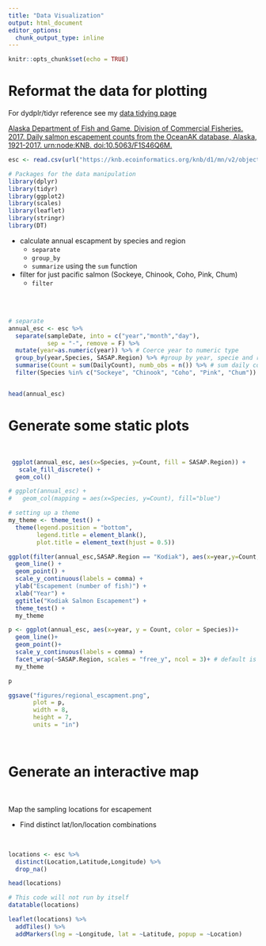 ```yaml
---
title: "Data Visualization"
output: html_document
editor_options: 
  chunk_output_type: inline
---
```


```r
knitr::opts_chunk$set(echo = TRUE)
```


# Reformat the data for plotting
<!-- This create a link to a different link from your page -->

For dydplr/tidyr reference see my [data tidying page](https://komimessan.github.io/arctic-training/data-tyding.html)

[Alaska Department of Fish and Game, Division of Commercial Fisheries. 2017. Daily salmon escapement counts from the OceanAK database, Alaska, 1921-2017. urn:node:KNB. doi:10.5063/F1S46Q6M.](https://knb.ecoinformatics.org/view/doi:10.5063/F1S46Q6M)

```r

esc <- read.csv(url("https://knb.ecoinformatics.org/knb/d1/mn/v2/object/urn%3Auuid%3Af119a05b-bbe7-4aea-93c6-85434dcb1c5e",method = "libcurl"), stringsAsFactors=FALSE)

```


```r
# Packages for the data manipulation
library(dplyr)
library(tidyr)
library(ggplot2)
library(scales)
library(leaflet)
library(stringr)
library(DT)

```



* calculate annual escapment by species and region
    + `separate`
    + `group_by`
    + `summarize` using the `sum` function
* filter for just pacific salmon (Sockeye, Chinook, Coho, Pink, Chum)
    + `filter`

<br/>
<br/> <!-- will create space -->

```r
# separate
annual_esc <- esc %>% 
  separate(sampleDate, into = c("year","month","day"),
           sep = "-", remove = F) %>% 
  mutate(year=as.numeric(year)) %>% # Coerce year to numeric type
  group_by(year,Species, SASAP.Region) %>% #group by year, specie and region
  summarise(Count = sum(DailyCount), numb_obs = n()) %>% # sum daily count
  filter(Species %in% c("Sockeye", "Chinook", "Coho", "Pink", "Chum")) 


head(annual_esc)
```




# Generate some static plots

<br/> <!-- will create space -->

```r
 ggplot(annual_esc, aes(x=Species, y=Count, fill = SASAP.Region)) +
   scale_fill_discrete() +
  geom_col()

# ggplot(annual_esc) +
#   geom_col(mapping = aes(x=Species, y=Count), fill="blue")
```



```r
# setting up a theme 
my_theme <- theme_test() +
  theme(legend.position = "bottom", 
        legend.title = element_blank(),
        plot.title = element_text(hjust = 0.5))
```


```r
ggplot(filter(annual_esc,SASAP.Region == "Kodiak"), aes(x=year,y=Count,color=Species)) +
  geom_line() +
  geom_point() +
  scale_y_continuous(labels = comma) +
  ylab("Escapement (number of fish)") +
  xlab("Year") +
  ggtitle("Kodiak Salmon Escapement") +
  theme_test() +
  my_theme
```


```r
p <- ggplot(annual_esc, aes(x=year, y = Count, color = Species))+
  geom_line()+
  geom_point()+
  scale_y_continuous(labels = comma) +
  facet_wrap(~SASAP.Region, scales = "free_y", ncol = 3)+ # default is 5 by 5
  my_theme

p

ggsave("figures/regional_escapment.png",
       plot = p,
       width = 8,
       height = 7,
       units = "in")
```


<br/> <!-- will create space -->

# Generate an interactive map

<br/> <!-- will create space -->

Map the sampling locations for escapement

* Find distinct lat/lon/location combinations

<br/> <!-- will create space -->


```r
locations <- esc %>% 
  distinct(Location,Latitude,Longitude) %>% 
  drop_na()

head(locations)

```


```r
# This code will not run by itself
datatable(locations)

```



```r
leaflet(locations) %>% 
  addTiles() %>% 
  addMarkers(lng = ~Longitude, lat = ~Latitude, popup = ~Location)
```


